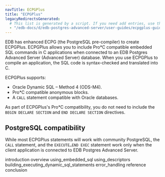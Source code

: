 ```yaml
---
navTitle: ECPGPlus
title: "ECPGPlus"
legacyRedirectsGenerated:
  # This list is generated by a script. If you need add entries, use the `legacyRedirects` key.
  - "/edb-docs/d/edb-postgres-advanced-server/user-guides/ecpgplus-guide/9.6/toc.html"
---
```


EDB has enhanced ECPG (the PostgreSQL pre-compiler) to create ECPGPlus. ECPGPlus allows you to include Pro\*C compatible embedded SQL commands in C applications when connected to an EDB Postgres Advanced Server (Advanced Server) database. When you use ECPGPlus to compile an application, the SQL code is syntax-checked and translated into C.

ECPGPlus supports:

-   Oracle Dynamic SQL – Method 4 (ODS-M4).
-   Pro\*C compatible anonymous blocks.
-   A `CALL` statement compatible with Oracle databases.

As part of ECPGPlus's Pro\*C compatibility, you do not need to include the `BEGIN DECLARE SECTION` and `END DECLARE SECTION` directives.

## PostgreSQL compatibility

While most ECPGPlus statements will work with community PostgreSQL, the `CALL` statement, and the `EXECUTE…END EXEC` statement work only when the client application is connected to EDB Postgres Advanced Server.

<div class="toctree" maxdepth="4">

introduction overview using_embedded_sql using_descriptors building_executing_dynamic_sql_statements error_handling reference conclusion

</div>
